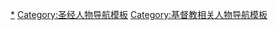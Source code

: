 {{Sidebar
|name = 耶稣
|outertitle = 
|topimage = 
|title = [[耶稣]]
|image = [[File:StJohnsAshfield StainedGlass GoodShepherd Portrait.jpg|230px]]
|width = 200px
|headingstyle = 
|contentstyle = text-align: left;

|content1 = 
* [[圣经预言]]：[[彌賽亞|弥赛亚]]<small>（[[忧患之子]]）</small>
* [[耶稣的谱系|谱系]]
** [[圣家]]
*** [[馬利亞 (耶穌的母親)|马利亚]]<sup>——[[聖母 (基督教)|圣母]]</sup>
*** [[聖若瑟|若瑟]]
** [[耶穌的血親|血親？]]<sup>——[[耶稣真正的家人|真正的家人]]</sup>
* [[圣母领报]]、[[圣灵感孕]]
* [[基督论]]：[[道成肉身]]
----
* [[耶稣诞生|降生]]<small>（[[伯利恆|伯利恒]][[伯利恒之星|<sup>星</sup>]]）</small><sup>——[[圣诞日]]</sup>
* [[耶穌受割禮|受割禮]]<sup>——[[基督受割禮日]]/[[基督聖名日]]</sup>
** [[東方三博士|初向外邦人显明]]<sup>——[[顯現日]]</sup>
* [[耶稣受洗|受洗]]<small>（[[约旦河]]）</small><sup>——[[基督領洗日]]</sup>
* [[耶穌受試探|受魔鬼試探]]<small>（[[犹大旷野|旷野]]）</small><sup>——[[四旬期]]</sup>
* [[耶稣尽职|尽职]]
* [[圣召|呼召]][[使徒 (基督教)|十二使徒]]和[[门徒 (基督教)|門徒]]
* [[山上寶訓|山上宝训]]
* [[耶稣的神迹|行神迹]]
* [[耶稣遭弃绝|遭犹太人弃绝]]
* [[耶穌顯聖容|山上显圣容]]<sup>——[[基督易容顯光日]]</sup>
* [[耶稣耶稣进入耶路撒冷|进入耶路撒冷]]<sup>——[[棕枝主日]]</sup>
** [[圣经中的无花果树|诅咒无花果树]]
** [[耶稣洁净圣殿|洁净圣殿]]
* [[橄榄山讲论]]<small>（[[橄榄山]]）</small>
* [[膏抹耶稣|受膏抹]]
* 受难前夜
** [[洗腳禮|为门徒洗脚]]<sup>——[[濯足節]]</sup>
** [[最后的晚餐]]——<sup>[[聖餐禮|圣餐]]</sup>
** 应许：求父派遣[[聖靈|圣灵]]
** [[客西马尼园]]的[[祷告]]<small>（[[汲沦谷]]）</small>
** [[耶稣被捕|半夜被捕]]
* [[耶稣受难|受难]]当天<sup>——[[聖週五|耶稣受难节]]</sup>
** [[耶稣受犹太议会审判|受犹太公会审判]]<small>（[[猶太公會]]）</small>
** [[本丟·彼拉多|受彼拉多审判]]<sup>({{link-en|羅馬長官|Prefect}})</sup>
** [[鞭刑|受罗马士兵鞭刑及调戏]]<sup>([[荆棘冠]])</sup>
** [[試觀此人|示众]]
** [[維亞多勒羅沙|游街]]<sup>——[[苦路|拜苦路]]</sup>
** [[耶穌被釘十字架|被釘死于十字架]]<sup>[[INRI]]</sup><small>（[[各各他|各各他山]]）</small>
*** [[懺悔的囚犯|右盗]]
*** [[十架七言|遗言]]
*** [[朗基努斯]]<sup>——[[命運之矛]]</sup>
** [[耶稣被埋葬|被埋葬]]<small>（[[圣墓教堂|圣墓]]）</small>
----
* [[耶稣复活|复活后显现]]<sup>——[[复活节]]</sup>
* [[耶穌升天|升天]]<small>（[[耶稣升天小堂 (耶路撒冷)|橄榄山顶]]）</small><sup>——[[耶穌升天節]]</sup>
* 派遣[[聖靈|圣灵]]<sup>——[[五旬节]]</sup>
----
* [[基督教历史]]
** [[大使命]]：[[传福音]]<small>（[[基督教传播年表|传播年表]]）</small>
** [[早期基督教|初期教会]]、[[使徒統緒|宗徒传承]]
** [[基督教派系]]<small>（[[基督教教派列表|教派列表]]）</small>
----
* [[历史中的耶稣]]、[[耶稣的历史性]]<small>（[[耶稣历史性的来源|来源]]）</small>
* [[对耶稣的批评]]、[[耶稣的心理健康]]
----
* [[自称为耶稣的人物列表|自称为耶稣者]]、[[假先知]]、[[敌基督]]
* [[耶稣再临|再临]]：[[千禧年主义|千年王国]]、[[最后的审判]]
}}<noinclude>

[[Category:耶稣|*]]
[[Category:圣经人物导航模板]]
[[Category:基督教相关人物导航模板]]
</noinclude>